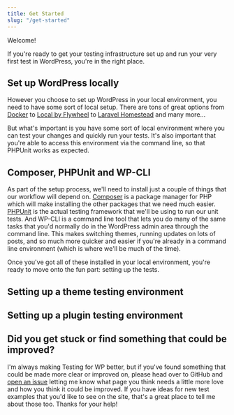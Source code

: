 ```yaml
---
title: Get Started
slug: "/get-started"
---
```


Welcome!

If you're ready to get your testing infrastructure set up and run your very first test in WordPress, you're in the right place.

## Set up WordPress locally

However you choose to set up WordPress in your local environment, you need to have some sort of local setup. There are tons of great options from [Docker](https://10up.github.io/wp-local-docker-docs/) to [Local by Flywheel](https://localwp.com/) to [Laravel Homestead](https://laravel.com/docs/8.x/homestead) and many more...

But what's important is you have some sort of local environment where you can test your changes and quickly run your tests. It's also important that you're able to access this environment via the command line, so that PHPUnit works as expected. 

## Composer, PHPUnit and WP-CLI
As part of the setup process, we'll need to install just a couple of things that our workflow will depend on. [Composer](https://getcomposer.org/) is a package manager for PHP which will make installing the other packages that we need much easier. [PHPUnit](https://phpunit.de/) is the actual testing framework that we'll be using to run our unit tests. And WP-CLI is a command line tool that lets you do many of the same tasks that you'd normally do in the WordPress admin area through the command line. This makes switching themes, running updates on lots of posts, and so much more quicker and easier if you're already in a command line environment (which is where we'll be much of the time).

Once you've got all of these installed in your local environment, you're ready to move onto the fun part: setting up the tests.

## Setting up a theme testing environment

## Setting up a plugin testing environment

## Did you get stuck or find something that could be improved?
I'm always making Testing for WP better, but if you've found something that could be made more clear or improved on, please head over to GitHub and [open an issue](https://github.com/kkoppenhaver/testingforwp/issues) letting me know what page you think needs a little more love and how you think it could be improved. If you have ideas for new test examples that you'd like to see on the site, that's a great place to tell me about those too. Thanks for your help!



